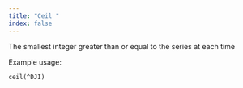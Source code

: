 ---
title: "Ceil "
index: false
---

The smallest integer greater than or equal to the series at each time

Example usage:

`ceil(^DJI)`

